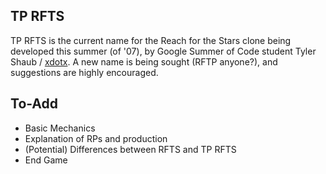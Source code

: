 == TP RFTS ==
TP RFTS is the current name for the Reach for the Stars clone being developed this summer (of '07), by Google Summer of Code student Tyler Shaub / [[User:Xdotx|xdotx]]. A new name is being sought (RFTP anyone?), and suggestions are highly encouraged.

== To-Add ==
* Basic Mechanics
* Explanation of RPs and production
* (Potential) Differences between RFTS and TP RFTS
* End Game